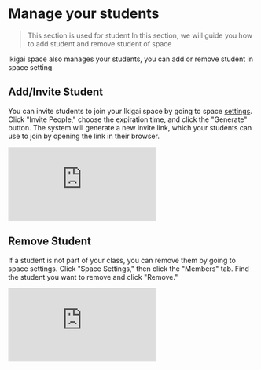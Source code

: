 
# Manage your students
> This section is used for student
> In this section, we will guide you how to add student and remove student of space

Ikigai space also manages your students, you can add or remove student in space setting.

## Add/Invite Student

You can invite students to join your Ikigai space by going to space [settings](./manage_your_space).
Click "Invite People," choose the expiration time, and click the "Generate" button.
The system will generate a new invite link, which your students can use to join by opening the link in their browser.

<Bleed>
  <iframe
    src="https://www.loom.com/embed/45923bcf718d4739949df9ccd217b588?sid=d188749c-2040-455f-8765-737d3a2a4001"
    frameBorder="0"
    webkitAllowFullScreen
    mozAllowFullScreen
    allowFullScreen
    style={{top: 0, left: 0, width: "100%", height: "350px"}}
  >
  </iframe>
</Bleed>

## Remove Student

If a student is not part of your class, you can remove them by going to space settings.
Click "Space Settings," then click the "Members" tab.
Find the student you want to remove and click "Remove."

<Bleed>
  <iframe
    src="https://www.loom.com/embed/86840e7c4fd443fbbb292814844b2d8d?sid=3648f80e-a7e9-40fc-843d-6b450f5d0982"
    frameBorder="0"
    webkitAllowFullScreen
    mozAllowFullScreen
    allowFullScreen
    style={{top: 0, left: 0, width: "100%", height: "350px"}}
  >
  </iframe>
</Bleed>
